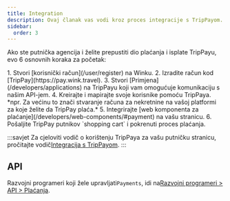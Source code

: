 ```yaml
---
title: Integration
description: Ovaj članak vas vodi kroz proces integracije s TripPayom.
sidebar:
  order: 3
---
```


Ako ste putnička agencija i želite prepustiti dio plaćanja i isplate TripPayu, evo 6 osnovnih koraka za početak:

<Steps>
  1. Stvori [korisnički račun](/user/register) na Winku.
  2. Izradite račun kod [TripPay](https://pay.wink.travel).
  3. Stvori [Primjena](/developers/applications) na TripPayu koji vam omogućuje komunikaciju s našim API-jem.
  4. Kreirajte i mapirajte svoje korisnike pomoću TripPaya. *npr. Za većinu to znači stvaranje računa za nekretnine na vašoj platformi za koje želite da TripPay plaća.*
  5. Integrirajte [web komponenta za plaćanje](/developers/web-components/#payment) na vašu stranicu.
  6. Pošaljite TripPay putnikov `shopping cart` i pokrenuti proces plaćanja.
</Steps>


:::savjet
Za cjeloviti vodič o korištenju TripPaya za vašu putničku stranicu, pročitajte vodič[Integracija s TripPayom](/guides/integrating-with-trip-pay).
:::

## API

Razvojni programeri koji žele upravljati`Payments`, idi na[Razvojni programeri > API > Plaćanja](/developers/apis/#payment-api).

